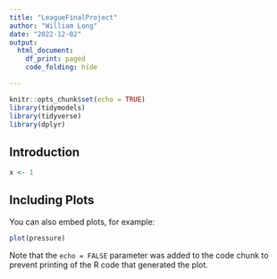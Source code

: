 ```yaml
---
title: "LeagueFinalProject"
author: "William Long"
date: "2022-12-02"
output:
  html_document:
    df_print: paged
    code_folding: hide

---
```


```r
knitr::opts_chunk$set(echo = TRUE)
library(tidymodels)
library(tidyverse)
library(dplyr)
```

## Introduction



```r
x <- 1
```

## Including Plots

You can also embed plots, for example:

```r
plot(pressure)
```

Note that the `echo = FALSE` parameter was added to the code chunk to prevent printing of the R code that generated the plot.
